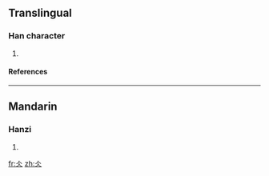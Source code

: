 ==Translingual==
===Han character===
{{Han char|rn=9|rad=人|as=02|sn=4|four=|canj=人人 (OO), X人人 (XOO)}}
# {{defn|Han|sort=人02}}
====References====
{{Han ref|kx=0092.010|dkj=00360|dj=0194.050|hdz=10105.020|uh=4ECC|ud=20172}}
----
==Mandarin==
===Hanzi===
{{cmn-hanzi|pin=[[bīng]] (bing1)|wg=ping<sup>1</sup>}}
# {{defn|Mandarin}}







[[fr:仌]]
[[zh:仌]]